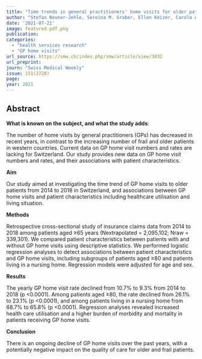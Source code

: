 ```yaml
---
title: "Time trends in general practitioners' home visits for older patients: a retrospective cross-sectional study from Switzerland"
author: "Stefan Neuner-Jehle, Sereina M. Graber, Ellen Keizer, Carola A. Huber, Eva Blozik, Thomas Rosemann, Oliver Senn"
date: '2021-07-21'
image: featured-pdf.png
publication: 
categories:
  - "health services research"
  - "GP home visits"
url_source: https://smw.ch/index.php/smw/article/view/3032
url_preprint: 
journ: "Swiss Medical Weekly"
issue: 151(2728)
page: 
year: 2021
---
```


## Abstract

**What is known on the subject, and what the study adds**:

The number of home visits by general practitioners (GPs) has decreased in recent years, in contrast to the increasing number of frail and older patients in western countries. Current data on GP home visit numbers and rates are lacking for Switzerland. Our study provides new data on GP home visit numbers and rates, and their associations with patient characteristics.

**Aim**

Our study aimed at investigating the time trend of GP home visits to older patients from 2014 to 2018 in Switzerland, and associations between GP home visits and patient characteristics including healthcare utilisation and living situation.

**Methods**

Retrospective cross-sectional study of insurance claims data from 2014 to 2018 among patients aged ≥65 years (Nextrapolated = 2,095,102; Nraw = 339,301). We compared patient characteristics between patients with and without GP home visits using descriptive statistics. We performed logistic regression analyses to detect associations between patient characteristics and GP home visits, including subgroups of patients aged ≥80 and patients living in a nursing home. Regression models were adjusted for age and sex.

**Results**

The yearly GP home visit rate declined from 10.7% to 9.3% from 2014 to 2018 (p \<0.0001). Among patients aged ≥80, the rate declined from 26.1% to 23.1% (p \<0.0001), and among patients living in a nursing home from 68.7% to 65.8% (p \<0.0001). Regression analyses revealed increased health care utilisation and a higher burden of morbidity and mortality in patients receiving GP home visits.

**Conclusion**

There is an ongoing decline of GP home visits over the past years, with a potentially negative impact on the quality of care for older and frail patients.
